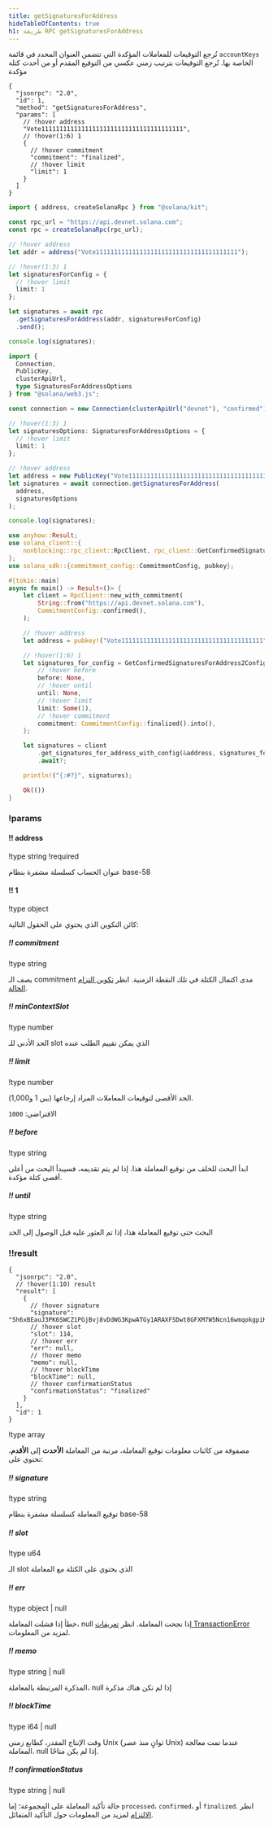 ```yaml
---
title: getSignaturesForAddress
hideTableOfContents: true
h1: طريقة RPC getSignaturesForAddress
---
```


تُرجع التوقيعات للمعاملات المؤكدة التي تتضمن العنوان المحدد في قائمة
`accountKeys` الخاصة بها. تُرجع التوقيعات بترتيب زمني عكسي من التوقيع المقدم أو
من أحدث كتلة مؤكدة

<APIMethod>

```jsonc !!request curl
{
  "jsonrpc": "2.0",
  "id": 1,
  "method": "getSignaturesForAddress",
  "params": [
    // !hover address
    "Vote111111111111111111111111111111111111111",
    // !hover(1:6) 1
    {
      // !hover commitment
      "commitment": "finalized",
      // !hover limit
      "limit": 1
    }
  ]
}
```

```ts !!request title="Kit"
import { address, createSolanaRpc } from "@solana/kit";

const rpc_url = "https://api.devnet.solana.com";
const rpc = createSolanaRpc(rpc_url);

// !hover address
let addr = address("Vote111111111111111111111111111111111111111");

// !hover(1:3) 1
let signaturesForConfig = {
  // !hover limit
  limit: 1
};

let signatures = await rpc
  .getSignaturesForAddress(addr, signaturesForConfig)
  .send();

console.log(signatures);
```

```ts !!request title="web3.js"
import {
  Connection,
  PublicKey,
  clusterApiUrl,
  type SignaturesForAddressOptions
} from "@solana/web3.js";

const connection = new Connection(clusterApiUrl("devnet"), "confirmed");

// !hover(1:3) 1
let signaturesOptions: SignaturesForAddressOptions = {
  // !hover limit
  limit: 1
};

// !hover address
let address = new PublicKey("Vote111111111111111111111111111111111111111");
let signatures = await connection.getSignaturesForAddress(
  address,
  signaturesOptions
);

console.log(signatures);
```

```rs !!request title="Rust"
use anyhow::Result;
use solana_client::{
    nonblocking::rpc_client::RpcClient, rpc_client::GetConfirmedSignaturesForAddress2Config,
};
use solana_sdk::{commitment_config::CommitmentConfig, pubkey};

#[tokio::main]
async fn main() -> Result<()> {
    let client = RpcClient::new_with_commitment(
        String::from("https://api.devnet.solana.com"),
        CommitmentConfig::confirmed(),
    );

    // !hover address
    let address = pubkey!("Vote111111111111111111111111111111111111111");

    // !hover(1:6) 1
    let signatures_for_config = GetConfirmedSignaturesForAddress2Config {
        // !hover before
        before: None,
        // !hover until
        until: None,
        // !hover limit
        limit: Some(1),
        // !hover commitment
        commitment: CommitmentConfig::finalized().into(),
    };

    let signatures = client
        .get_signatures_for_address_with_config(&address, signatures_for_config)
        .await?;

    println!("{:#?}", signatures);

    Ok(())
}
```

### !params

#### !! address

!type string !required

عنوان الحساب كسلسلة مشفرة بنظام base-58

#### !! 1

!type object

كائن التكوين الذي يحتوي على الحقول التالية:

##### !! commitment

!type string

يصف الـ commitment مدى اكتمال الكتلة في تلك النقطة الزمنية. انظر
[تكوين التزام الحالة](/docs/rpc#configuring-state-commitment).

##### !! minContextSlot

!type number

الحد الأدنى للـ slot الذي يمكن تقييم الطلب عنده

##### !! limit

!type number

الحد الأقصى لتوقيعات المعاملات المراد إرجاعها (بين 1 و1,000).

الافتراضي: `1000`

##### !! before

!type string

ابدأ البحث للخلف من توقيع المعاملة هذا. إذا لم يتم تقديمه، فسيبدأ البحث من أعلى
أقصى كتلة مؤكدة.

##### !! until

!type string

البحث حتى توقيع المعاملة هذا، إذا تم العثور عليه قبل الوصول إلى الحد

### !!result

```jsonc !response
{
  "jsonrpc": "2.0",
  // !hover(1:10) result
  "result": [
    {
      // !hover signature
      "signature": "5h6xBEauJ3PK6SWCZ1PGjBvj8vDdWG3KpwATGy1ARAXFSDwt8GFXM7W5Ncn16wmqokgpiKRLuS83KUxyZyv2sUYv",
      // !hover slot
      "slot": 114,
      // !hover err
      "err": null,
      // !hover memo
      "memo": null,
      // !hover blockTime
      "blockTime": null,
      // !hover confirmationStatus
      "confirmationStatus": "finalized"
    }
  ],
  "id": 1
}
```

!type array

مصفوفة من كائنات معلومات توقيع المعاملة، مرتبة من المعاملة **الأحدث** إلى
**الأقدم**، تحتوي على:

##### !! signature

!type string

توقيع المعاملة كسلسلة مشفرة بنظام base-58

##### !! slot

!type u64

الـ slot الذي يحتوي على الكتلة مع المعاملة

##### !! err

!type object | null

خطأ إذا فشلت المعاملة، null إذا نجحت المعاملة. انظر
[تعريفات TransactionError](https://github.com/solana-labs/solana/blob/c0c60386544ec9a9ec7119229f37386d9f070523/sdk/src/transaction/error.rs#L13)
لمزيد من المعلومات.

##### !! memo

!type string | null

المذكرة المرتبطة بالمعاملة، null إذا لم تكن هناك مذكرة

##### !! blockTime

!type i64 | null

وقت الإنتاج المقدر، كطابع زمني Unix (ثوانٍ منذ عصر Unix) عندما تمت معالجة
المعاملة. null إذا لم يكن متاحًا.

##### !! confirmationStatus

!type string | null

حالة تأكيد المعاملة على المجموعة؛ إما `processed`، `confirmed`، أو `finalized`.
انظر [الالتزام](/docs/rpc/#configuring-state-commitment) لمزيد من المعلومات حول
التأكيد المتفائل.

</APIMethod>
